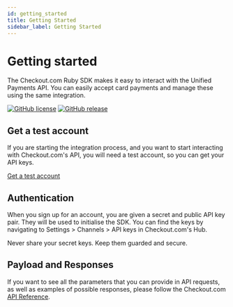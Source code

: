 ```yaml
---
id: getting_started
title: Getting Started
sidebar_label: Getting Started
---
```



# Getting started

The Checkout.com Ruby SDK makes it easy to interact with the Unified Payments API. You can easily accept card payments and manage these using the same integration.

[![GitHub license](https://img.shields.io/github/license/checkout/checkout-sdk-ruby.svg)](https://github.com/checkout/checkout-sdk-ruby/blob/master/LICENSE) [![GitHub release](https://img.shields.io/github/release/checkout/checkout-sdk-ruby.svg)](https://GitHub.com/checkout/checkout-sdk-ruby/releases/)

## Get a test account

If you are starting the integration process, and you want to start interacting with Checkout.com's API, you will need a test account, so you can get your API keys.


<a href="https://www.checkout.com/get-test-account" target="_blank" className="get-test-account">Get a test account</a>


## Authentication


When you sign up for an account, you are given a secret and public API key pair. They will be used to initialise the SDK. You can find the keys by navigating to Settings > Channels > API keys in Checkout.com's Hub.

<Information type="warning">
  Never share your secret keys. Keep them guarded and secure.
</Information>

## Payload and Responses

If you want to see all the parameters that you can provide in API requests, as well as examples of possible responses, please follow the Checkout.com [API Reference](https://api-reference.checkout.com/).